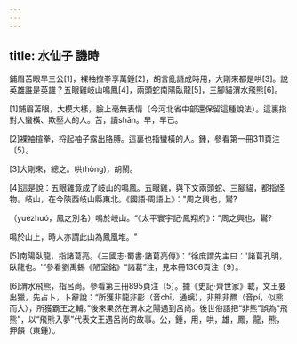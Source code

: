 ```yaml
---
---
---
```

title: 水仙子 譏時
---



鋪眉苫眼早三公[1]，裸袖揎拳享萬鍾[2]，胡言亂語成時用，大剛來都是哄[3]。說英雄誰是英雄？五眼雞岐山鳴鳳[4]，兩頭蛇南陽臥龍[5]，三腳貓渭水飛熊[6]。

[1]鋪眉苫眼，大模大樣，臉上毫無表情（今河北省中部還保留這種說法）。這裏指對人蠻橫、欺壓人的人。苫，讀shān。早，早已。

[2]裸袖揎拳，捋起袖子露出胳膊。這裏也指蠻橫的人。鍾，參看第一冊311頁注〔5〕。

[3]大剛來，總之。哄(hòng)，胡鬧。

[4]這是說：五眼雞竟成了岐山的鳴鳳。五眼雞，與下文兩頭蛇、三腳貓，都指怪物。岐山，在今陝西岐山縣東北。《國語·周語上》："周之興也，鸑?

（yuèzhuó，鳳之別名）鳴於岐山。“《太平寰宇記·鳳翔府》：”周之興也，鸑?

鳴於山上，時人亦謂此山為鳳凰堆。"

[5]南陽臥龍，指諸葛亮。《三國志·蜀書·諸葛亮傳》：“徐庶謂先主曰：'諸葛孔明，臥龍也。'”參看劉禹錫《陋室銘》“諸葛”注，見本冊1306頁注〔9〕。

[6]渭水飛熊，指呂尚。參看第三冊895頁注〔5〕。據《史記·齊世家》載，文王要出獵，先占卜，卜辭說：“所獲非龍非彲（音chī，通螭），非熊非羆（音pí，似熊而大），所獲霸王之輔。”後來果然在渭水之陽遇到呂尚。後世俗語把“非熊”誤為“飛熊”，以“飛熊入夢”代表文王遇呂尚的故事。公，鍾，用，哄，雄，鳳，龍，熊，押韻（東鍾）。